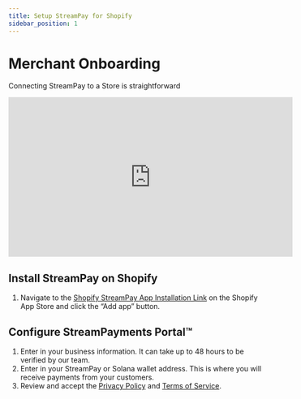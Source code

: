 ```yaml
---
title: Setup StreamPay for Shopify
sidebar_position: 1
---
```

# Merchant Onboarding

Connecting StreamPay to a Store is straightforward

<iframe
    width="560"
    height="315"
    src="https://www.youtube.com/embed/f1SPM8rpT-A"
    title="YouTube video player"
    frameborder="0"
    allow="accelerometer; autoplay; clipboard-write; encrypted-media; gyroscope; picture-in-picture; web-share"
    allowfullscreen
></iframe>

## Install StreamPay on Shopify

1. Navigate to the [Shopify StreamPay App Installation Link](https://apps.shopify.com/stream-pay) on the Shopify App Store and click the “Add app” button.

## Configure StreamPayments Portal™

1. Enter in your business information. It can take up to 48 hours to be verified by our team.
2. Enter in your StreamPay or Solana wallet address. This is where you will receive payments from your customers.
3. Review and accept the [Privacy Policy](https://merchant.streampayments.app/privacy) and [Terms of Service](https://merchant.streampayments.app/termsofservice).
